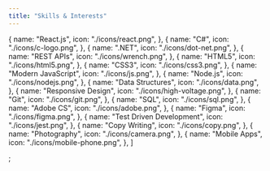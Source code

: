```yaml
---
title: "Skills & Interests"
---
```


  {
    name: "React.js",
    icon: "./icons/react.png",
  },
  {
    name: "C#",
    icon: "./icons/c-logo.png",
  },
  {
    name: ".NET",
    icon: "./icons/dot-net.png",
  },
  {
    name: "REST APIs",
    icon: "./icons/wrench.png",
  },
  {
    name: "HTML5",
    icon: "./icons/html5.png",
  },
  {
    name: "CSS3",
    icon: "./icons/css3.png",
  },
  {
    name: "Modern JavaScript",
    icon: "./icons/js.png",
  },
  {
    name: "Node.js",
    icon: "./icons/nodejs.png",
  },
  {
    name: "Data Structures",
    icon: "./icons/data.png",
  },
  {
    name: "Responsive Design",
    icon: "./icons/high-voltage.png",
  },
  {
    name: "Git",
    icon: "./icons/git.png",
  },
  {
    name: "SQL",
    icon: "./icons/sql.png",
  },
  {
    name: "Adobe CS",
    icon: "./icons/adobe.png",
  },
  {
    name: "Figma",
    icon: "./icons/figma.png",
  },
  {
    name: "Test Driven Development",
    icon: "./icons/jest.png",
  },
  {
    name: "Copy Writing",
    icon: "./icons/copy.png",
  },
  {
    name: "Photography",
    icon: "./icons/camera.png",
  },
  {
    name: "Mobile Apps",
    icon: "./icons/mobile-phone.png",
  },
]

;
